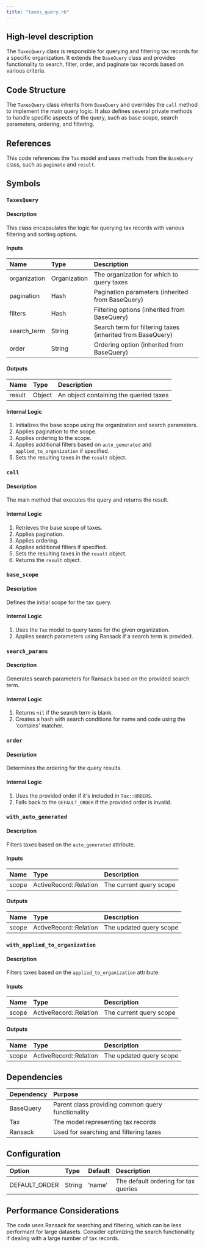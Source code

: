 ```yaml
---
title: "taxes_query.rb"
---
```


## High-level description
The `TaxesQuery` class is responsible for querying and filtering tax records for a specific organization. It extends the `BaseQuery` class and provides functionality to search, filter, order, and paginate tax records based on various criteria.

## Code Structure
The `TaxesQuery` class inherits from `BaseQuery` and overrides the `call` method to implement the main query logic. It also defines several private methods to handle specific aspects of the query, such as base scope, search parameters, ordering, and filtering.

## References
This code references the `Tax` model and uses methods from the `BaseQuery` class, such as `paginate` and `result`.

## Symbols

### `TaxesQuery`
#### Description
This class encapsulates the logic for querying tax records with various filtering and sorting options.

#### Inputs
| Name | Type | Description |
|:-----|:-----|:------------|
| organization | Organization | The organization for which to query taxes |
| pagination | Hash | Pagination parameters (inherited from BaseQuery) |
| filters | Hash | Filtering options (inherited from BaseQuery) |
| search_term | String | Search term for filtering taxes (inherited from BaseQuery) |
| order | String | Ordering option (inherited from BaseQuery) |

#### Outputs
| Name | Type | Description |
|:-----|:-----|:------------|
| result | Object | An object containing the queried taxes |

#### Internal Logic
1. Initializes the base scope using the organization and search parameters.
2. Applies pagination to the scope.
3. Applies ordering to the scope.
4. Applies additional filters based on `auto_generated` and `applied_to_organization` if specified.
5. Sets the resulting taxes in the `result` object.

### `call`
#### Description
The main method that executes the query and returns the result.

#### Internal Logic
1. Retrieves the base scope of taxes.
2. Applies pagination.
3. Applies ordering.
4. Applies additional filters if specified.
5. Sets the resulting taxes in the `result` object.
6. Returns the `result` object.

### `base_scope`
#### Description
Defines the initial scope for the tax query.

#### Internal Logic
1. Uses the `Tax` model to query taxes for the given organization.
2. Applies search parameters using Ransack if a search term is provided.

### `search_params`
#### Description
Generates search parameters for Ransack based on the provided search term.

#### Internal Logic
1. Returns `nil` if the search term is blank.
2. Creates a hash with search conditions for name and code using the 'contains' matcher.

### `order`
#### Description
Determines the ordering for the query results.

#### Internal Logic
1. Uses the provided order if it's included in `Tax::ORDERS`.
2. Falls back to the `DEFAULT_ORDER` if the provided order is invalid.

### `with_auto_generated`
#### Description
Filters taxes based on the `auto_generated` attribute.

#### Inputs
| Name | Type | Description |
|:-----|:-----|:------------|
| scope | ActiveRecord::Relation | The current query scope |

#### Outputs
| Name | Type | Description |
|:-----|:-----|:------------|
| scope | ActiveRecord::Relation | The updated query scope |

### `with_applied_to_organization`
#### Description
Filters taxes based on the `applied_to_organization` attribute.

#### Inputs
| Name | Type | Description |
|:-----|:-----|:------------|
| scope | ActiveRecord::Relation | The current query scope |

#### Outputs
| Name | Type | Description |
|:-----|:-----|:------------|
| scope | ActiveRecord::Relation | The updated query scope |

## Dependencies
| Dependency | Purpose |
|:-----------|:--------|
| BaseQuery | Parent class providing common query functionality |
| Tax | The model representing tax records |
| Ransack | Used for searching and filtering taxes |

## Configuration
| Option | Type | Default | Description |
|:-------|:-----|:--------|:------------|
| DEFAULT_ORDER | String | 'name' | The default ordering for tax queries |

## Performance Considerations
The code uses Ransack for searching and filtering, which can be less performant for large datasets. Consider optimizing the search functionality if dealing with a large number of tax records.